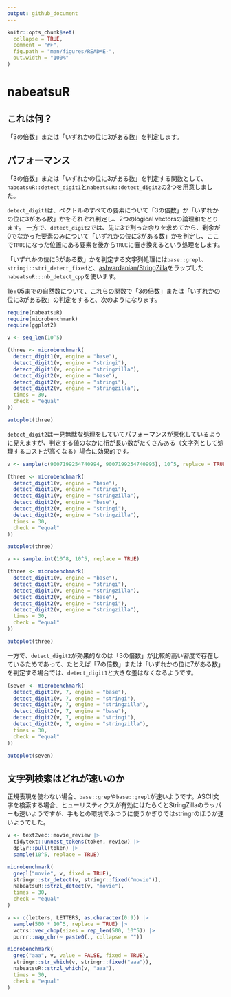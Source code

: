 ```yaml
---
output: github_document
---
```


<!-- README.md is generated from README.Rmd. Please edit that file -->

```r
knitr::opts_chunk$set(
  collapse = TRUE,
  comment = "#>",
  fig.path = "man/figures/README-",
  out.width = "100%"
)
```

# nabeatsuR

<!-- badges: start -->
<!-- badges: end -->

## これは何？

「3の倍数」または「いずれかの位に3がある数」を判定します。

## パフォーマンス

「3の倍数」または「いずれかの位に3がある数」を判定する関数として、`nabeatsuR::detect_digit1`と`nabeatsuR::detect_digit2`の2つを用意しました。

`detect_digit1`は、ベクトルのすべての要素について「3の倍数」か「いずれかの位に3がある数」かをそれぞれ判定し、2つのlogical vectorsの論理和をとります。
一方で、`detect_digit2`では、先に3で割った余りを求めてから、剰余が0でなかった要素のみについて「いずれかの位に3がある数」かを判定し、ここで`TRUE`になった位置にある要素を後から`TRUE`に置き換えるという処理をします。

「いずれかの位に3がある数」かを判定する文字列処理には`base::grepl`、`stringi::stri_detect_fixed`と、[ashvardanian/StringZilla](https://github.com/ashvardanian/StringZilla)をラップした`nabeatsuR:::nb_detect_cpp`を使います。

1e+05までの自然数について、これらの関数で「3の倍数」または「いずれかの位に3がある数」の判定をすると、次のようになります。

```r
require(nabeatsuR)
require(microbenchmark)
require(ggplot2)

v <- seq_len(10^5)

(three <- microbenchmark(
  detect_digit1(v, engine = "base"),
  detect_digit1(v, engine = "stringi"),
  detect_digit1(v, engine = "stringzilla"),
  detect_digit2(v, engine = "base"),
  detect_digit2(v, engine = "stringi"),
  detect_digit2(v, engine = "stringzilla"),
  times = 30,
  check = "equal"
))

autoplot(three)
```

`detect_digit2`は一見無駄な処理をしていてパフォーマンスが悪化しているように見えますが、判定する値のなかに桁が長い数がたくさんある（文字列として処理するコストが高くなる）場合に効果的です。

```r
v <- sample(c(9007199254740994, 9007199254740995), 10^5, replace = TRUE)

(three <- microbenchmark(
  detect_digit1(v, engine = "base"),
  detect_digit1(v, engine = "stringi"),
  detect_digit1(v, engine = "stringzilla"),
  detect_digit2(v, engine = "base"),
  detect_digit2(v, engine = "stringi"),
  detect_digit2(v, engine = "stringzilla"),
  times = 30,
  check = "equal"
))

autoplot(three)
```

```r
v <- sample.int(10^8, 10^5, replace = TRUE)

(three <- microbenchmark(
  detect_digit1(v, engine = "base"),
  detect_digit1(v, engine = "stringi"),
  detect_digit1(v, engine = "stringzilla"),
  detect_digit2(v, engine = "base"),
  detect_digit2(v, engine = "stringi"),
  detect_digit2(v, engine = "stringzilla"),
  times = 30,
  check = "equal"
))

autoplot(three)
```

一方で、`detect_digit2`が効果的なのは「3の倍数」が比較的高い密度で存在しているためであって、たとえば「7の倍数」または「いずれかの位に7がある数」を判定する場合では、`detect_digit1`と大きな差はなくなるようです。

```r
(seven <- microbenchmark(
  detect_digit1(v, 7, engine = "base"),
  detect_digit1(v, 7, engine = "stringi"),
  detect_digit1(v, 7, engine = "stringzilla"),
  detect_digit2(v, 7, engine = "base"),
  detect_digit2(v, 7, engine = "stringi"),
  detect_digit2(v, 7, engine = "stringzilla"),
  times = 30,
  check = "equal"
))

autoplot(seven)
```

## 文字列検索はどれが速いのか

正規表現を使わない場合、`base::grep`や`base::grepl`が速いようです。ASCII文字を検索する場合、ヒューリスティクスが有効にはたらくとStringZillaのラッパーも速いようですが、手もとの環境でふつうに使うかぎりではstringrのほうが速いようでした。

```r
v <- text2vec::movie_review |>
  tidytext::unnest_tokens(token, review) |>
  dplyr::pull(token) |>
  sample(10^5, replace = TRUE)

microbenchmark(
  grepl("movie", v, fixed = TRUE),
  stringr::str_detect(v, stringr::fixed("movie")),
  nabeatsuR::strzl_detect(v, "movie"),
  times = 30,
  check = "equal"
)
```

```r
v <- c(letters, LETTERS, as.character(0:9)) |>
  sample(500 * 10^5, replace = TRUE) |>
  vctrs::vec_chop(sizes = rep_len(500, 10^5)) |>
  purrr::map_chr(~ paste0(., collapse = ""))

microbenchmark(
  grep("aaa", v, value = FALSE, fixed = TRUE),
  stringr::str_which(v, stringr::fixed("aaa")),
  nabeatsuR::strzl_which(v, "aaa"),
  times = 30,
  check = "equal"
)
```
